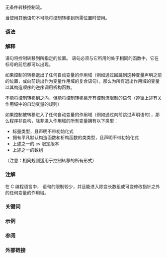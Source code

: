 {{title|{{tt|goto}} 语句}}
{{cpp/language/statements/navbar}}

无条件转移控制流。

当使用其他语句不可能将控制转移到所需位置时使用。

===语法===
{{sdsc begin}}
{{sdsc|{{spar optional|属性}} {{ttb|goto}} {{spar|标号}} {{ttb|;}}}}
{{sdsc end}}

===解释===
{{c/core|goto}} 语句将控制转移到{{rlps|statements#标号}}所指定的位置。{{c/core|goto}} 语句必须与它所用的{{spar sep|标号}}处于相同的函数中，它在标号的前后都可以出现。

如果控制的转移退出了任何自动变量的作用域（例如通过回跳到这种变量声明之前的位置，或向前跳出作为变量作用域的复合语句），那么为所有退出作用域的变量以其构造顺序的逆序调用析构函数。

{{c/core|goto}} 不能将控制转移到{{rlps|statements#有控制流限制的语句}}之内，但能将控制转移离开有控制流限制的语句（遵循上述有关作用域中的自动变量的规则）

如果控制被转移进入了任何自动变量的作用域（例如通过向前跳过声明语句），那么程序非良构，除非进入作用域的所有变量拥有以下类型：
* 标量类型，且声明不带初始化式
* 拥有平凡默认构造函数和析构函数的类类型，且声明不带初始化式
* 上述之一的 cv 限定版本
* 上述之一的数组

（注意：相同规则适用于控制转移的所有形式）

===注解===
在 C 编程语言中，{{c/core|goto}} 语句的限制较少，并且能进入除变长数组或可变修改指针之外的任何变量的作用域。

===关键词===
{{ltt|cpp/keyword/goto}}

===示例===
{{example
|code=
#include &lt;iostream&gt;

struct Object
{
    // 非平凡析构函数
    ~Object() { std::cout &lt;&lt; "d"; }
};

struct Trivial
{
    double d1;
    double d2;
}; // 平凡构造函数与析构函数

int main()
{
    int a = 10;
    
    // 使用 goto 循环
label:
    Object obj;
    std::cout &lt;&lt; a &lt;&lt; " ";
    a -= 2;
    
    if (a != 0)
        goto label;  // 跳出 obj 的作用域，调用 obj 析构函数
    std::cout &lt;&lt; '\n';
    
    // goto 可用于简单地离开多层循环
    for (int x = 0; x &lt; 3; ++x)
        for (int y = 0; y &lt; 3; ++y)
        {
            std::cout &lt;&lt; '(' &lt;&lt; x &lt;&lt; ',' &lt;&lt; y &lt;&lt; ") " &lt;&lt; '\n';
            if (x + y &gt;= 3)
                goto endloop;
        }
    
endloop:
    std::cout &lt;&lt; '\n';
    
    goto label2; // 跳入 n 和 t 的作用域
    
    [[maybe_unused]] int n; // 没有初始化式
    
    [[maybe_unused]] Trivial t; // 平凡构造函数/析构函数，没有初始化式
    
//  int x = 1; // 错误：有初始化式
//  Object obj2; // 错误：没有平凡析构函数
    
label2:
    {
        Object obj3;
        goto label3; // 向前跳，离开 obj3 的作用域
    }
    
label3:
    std::cout &lt;&lt; '\n';
}
|output=
10 d8 d6 d4 d2
(0;0) 
(0;1) 
(0;2) 
(1;0) 
(1;1) 
(1;2) 

d
d
}}

===参阅===
{{dsc begin}}
{{dsc see c|c/language/goto}}
{{dsc end}}

===外部链接===
{{eli|
Edsger W. Dijkstra 的著名文章[http://david.tribble.com/text/goto.html 《我认为 goto 有害》]（最初发表于《Letter to Communications of the ACM (CACM)》，卷 11, #3, 1968年三月出版），呈现了此关键词的大意使用会引入的各种微妙问题的考察。
}}

{{langlinks|de|en|es|fr|it|ja|pt|ru}}
